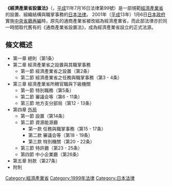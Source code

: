 {{copyedit|time=2016-11-14T13:13:42+00:00}}
{{日本法律
|題名 = 經濟產業省設置法
|正式名稱 = 
|編號 = [[平成|平成]]11年7月16日法律第99號
|通稱 = 
|效力 = 現行法
|種類 = [[行政法|行政法]]
|內容 = [[經濟產業省|經濟產業省]]的設置法源
|相關 = 國家行政組織法
|鏈接 = [http://law.e-gov.go.jp/cgi-bin/idxselect.cgi?IDX_OPT=2&H_NAME=&H_NAME_YOMI=%82%AF&H_NO_GENGO=H&H_NO_YEAR=&H_NO_TYPE=2&H_NO_NO=&H_FILE_NAME=H11HO099&H_RYAKU=1&H_CTG=1&H_YOMI_GUN=1&H_CTG_GUN=1 總務省法令資料查詢系統]
}}
'''《經濟產業省設置法》'''（{{jp|j=経済産業省設置法|hg=けいざいさんぎょうしょうせっちほう|lead=yes}}，[[平成|平成]]11年7月16日法律第99號）是一部規範[[經濟產業省|經濟產業省]]的設置、組織結構與職掌事務的[[日本法律|日本法律]]。
2001年（[[平成|平成]]13年）1月6日[[日本政府|日本政府]]實施[[中央省廳再編|中央省廳再編]]時，原先的通商產業省被改組為經濟產業省，而此部法律亦於同一時間取代舊有的《通商產業省設置法》，成為經濟產業省設立的正式法源。

==條文概述==
* 第一章 總則（第1条）
* 第二章 經濟產業省之設置與其職掌事務
** 第一節 經濟產業省之設置（第2条）
** 第二節 經濟產業省之任務與職掌事務（第3 - 4条）
* 第三章 經濟產業省所轄官職與下級機關
** 第一節 特別職務（第5条）
** 第二節 審議会等（第6 - 11条）
** 第三節 地方支分部局（第12 - 13条）
* 第四章 [[外局|外局]]
** 第一節 設置（第14条）
** 第二節 資源能源廳
*** 第一款 任務與職掌事務（第15 - 17条）
*** 第二款 審議会等（第18 - 19条）
*** 第三款 特別機關（第20 - 22条）
** 第三節 特許廳（第23 - 25条）
** 第四節 中小企業廳（第26条）
* 第五章 附款（第27条）
* 附則

[[Category:經濟產業省|Category:經濟產業省]]
[[Category:1999年法律|Category:1999年法律]]
[[Category:日本法律|Category:日本法律]]